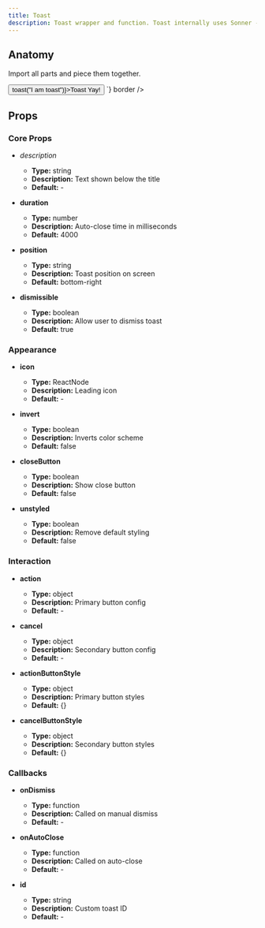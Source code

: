 ```yaml
---
title: Toast
description: Toast wrapper and function. Toast internally uses Sonner - https://sonner.emilkowal.ski/
---
```


## Anatomy

Import all parts and piece them together.

<LiveProvider>
    <LiveEditor code={`

<Tooltip message="tooltip">
  <Button variant="primary" onClick={() => toast("I am toast")}>Toast Yay!</Button>
</Tooltip>
`} border />
</LiveProvider>

## Props

### Core Props

- *description*
  - **Type:** string
  - **Description:** Text shown below the title
  - **Default:** -

- **duration**
  - **Type:** number
  - **Description:** Auto-close time in milliseconds
  - **Default:** 4000

- **position**
  - **Type:** string
  - **Description:** Toast position on screen
  - **Default:** bottom-right

- **dismissible**
  - **Type:** boolean
  - **Description:** Allow user to dismiss toast
  - **Default:** true

### Appearance

- **icon**
  - **Type:** ReactNode
  - **Description:** Leading icon
  - **Default:** -

- **invert**
  - **Type:** boolean
  - **Description:** Inverts color scheme
  - **Default:** false

- **closeButton**
  - **Type:** boolean
  - **Description:** Show close button
  - **Default:** false

- **unstyled**
  - **Type:** boolean
  - **Description:** Remove default styling
  - **Default:** false

### Interaction

- **action**
  - **Type:** object
  - **Description:** Primary button config
  - **Default:** -

- **cancel**
  - **Type:** object
  - **Description:** Secondary button config
  - **Default:** -

- **actionButtonStyle**
  - **Type:** object
  - **Description:** Primary button styles
  - **Default:** {}

- **cancelButtonStyle**
  - **Type:** object
  - **Description:** Secondary button styles
  - **Default:** {}

### Callbacks

- **onDismiss**
  - **Type:** function
  - **Description:** Called on manual dismiss
  - **Default:** -

- **onAutoClose**
  - **Type:** function
  - **Description:** Called on auto-close
  - **Default:** -

- **id**
  - **Type:** string
  - **Description:** Custom toast ID
  - **Default:** -
